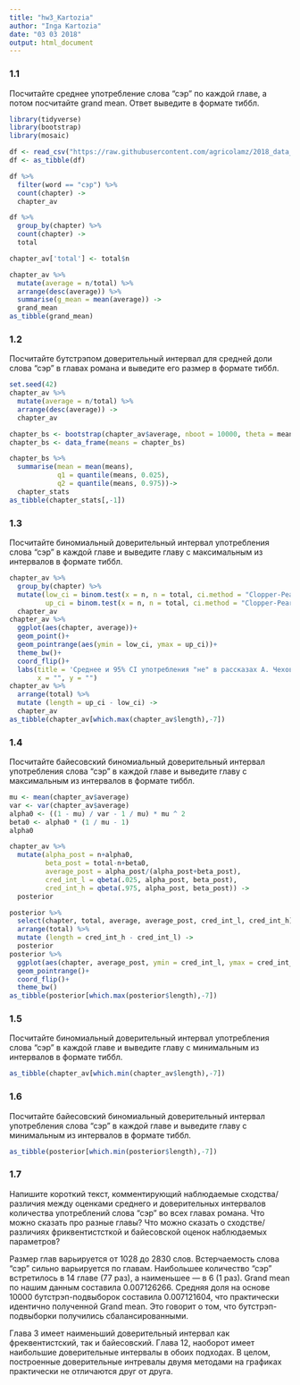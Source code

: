 ```yaml
---
title: "hw3_Kartozia"
author: "Inga Kartozia"
date: "03 03 2018"
output: html_document
---
```

### 1.1

Посчитайте среднее употребление слова “сэр” по каждой главе, а потом посчитайте grand mean. Ответ выведите в формате тиббл.
``` r
library(tidyverse)
library(bootstrap)
library(mosaic)

df <- read_csv("https://raw.githubusercontent.com/agricolamz/2018_data_analysis_for_linguists/master/data/students/kartozia/hw3_binomial_ci/hw3_wodehouse.csv", col_names = TRUE)
df <- as_tibble(df) 

df %>% 
  filter(word == "сэр") %>% 
  count(chapter) ->
  chapter_av

df %>%
  group_by(chapter) %>% 
  count(chapter) ->
  total

chapter_av['total'] <- total$n

chapter_av %>%
  mutate(average = n/total) %>% 
  arrange(desc(average)) %>% 
  summarise(g_mean = mean(average)) ->
  grand_mean
as_tibble(grand_mean)
```

### 1.2

Посчитайте бутстрэпом доверительный интервал для средней доли слова “сэр” в главах романа и выведите его размер в формате тиббл.
``` r
set.seed(42)
chapter_av %>%
  mutate(average = n/total) %>% 
  arrange(desc(average)) ->
  chapter_av

chapter_bs <- bootstrap(chapter_av$average, nboot = 10000, theta = mean)$thetastar
chapter_bs <- data_frame(means = chapter_bs) 

chapter_bs %>%
  summarise(mean = mean(means),
            q1 = quantile(means, 0.025),
            q2 = quantile(means, 0.975))->
  chapter_stats
as_tibble(chapter_stats[,-1])
```
### 1.3

Посчитайте биномиальный доверительный интервал употребления слова “сэр” в каждой главе и выведите главу с максимальным из интервалов в формате тиббл.
``` r
chapter_av %>%
  group_by(chapter) %>%
  mutate(low_ci = binom.test(x = n, n = total, ci.method = "Clopper-Pearson")$conf.int[1],
         up_ci = binom.test(x = n, n = total, ci.method = "Clopper-Pearson")$conf.int[2]) ->
  chapter_av
chapter_av %>%
  ggplot(aes(chapter, average))+
  geom_point()+
  geom_pointrange(aes(ymin = low_ci, ymax = up_ci))+
  theme_bw()+
  coord_flip()+
  labs(title = 'Среднее и 95% CI употребления "не" в рассказах А. Чехова',
       x = "", y = "")
chapter_av %>%
  arrange(total) %>% 
  mutate (length = up_ci - low_ci) ->
  chapter_av
as_tibble(chapter_av[which.max(chapter_av$length),-7])
```
### 1.4

Посчитайте байесовский биномиальный доверительный интервал употребления слова “сэр” в каждой главе и выведите главу с максимальным из интервалов в формате тиббл.
``` r
mu <- mean(chapter_av$average)
var <- var(chapter_av$average)
alpha0 <- ((1 - mu) / var - 1 / mu) * mu ^ 2
beta0 <- alpha0 * (1 / mu - 1)
alpha0

chapter_av %>%
  mutate(alpha_post = n+alpha0,
         beta_post = total-n+beta0,
         average_post = alpha_post/(alpha_post+beta_post),
         cred_int_l = qbeta(.025, alpha_post, beta_post),
         cred_int_h = qbeta(.975, alpha_post, beta_post)) ->
  posterior

posterior %>% 
  select(chapter, total, average, average_post, cred_int_l, cred_int_h) %>% 
  arrange(total) %>% 
  mutate (length = cred_int_h - cred_int_l) ->
  posterior
posterior %>% 
  ggplot(aes(chapter, average_post, ymin = cred_int_l, ymax = cred_int_h))+
  geom_pointrange()+
  coord_flip()+
  theme_bw()
as_tibble(posterior[which.max(posterior$length),-7])
```
### 1.5

Посчитайте биномиальный доверительный интервал употребления слова “сэр” в каждой главе и выведите главу с минимальным из интервалов в формате тиббл.
``` r
as_tibble(chapter_av[which.min(chapter_av$length),-7])
```
### 1.6

Посчитайте байесовский биномиальный доверительный интервал употребления слова “сэр” в каждой главе и выведите главу с минимальным из интервалов в формате тиббл.
``` r
as_tibble(posterior[which.min(posterior$length),-7])
```
### 1.7

Напишите короткий текст, комментирующий наблюдаемые сходства/различия между оценками среднего и доверительных интервалов количества употреблений слова “сэр” во всех главах романа. Что можно сказать про разные главы? Что можно сказать о сходстве/различиях фриквентистсткой и байесовской оценок наблюдаемых параметров?

Размер глав варьируется от 1028 до 2830 слов. Встерчаемость слова "сэр" сильно варьируется по главам. Наибольшее количество "сэр" встретилось в 14 главе (77 раз), а наименьшее — в 6 (1 раз). Grand mean по нашим данным составила 0.007126266. Средняя доля на основе 10000 бутстрэп-подвыборок составила 0.007121604, что практически идентично полученной Grand mean. Это говорит о том, что бутстрэп-подвыборки получились сбалансированными. 

Глава 3 имеет наименьший доверительный интервал как фреквентистский, так и байесовский. Глава 12, наоборот имеет наибольшие доверительные интервалы в обоих подходах. В целом, построенные доверительные интревалы двумя методами на графиках практически не отличаются друг от друга. 
